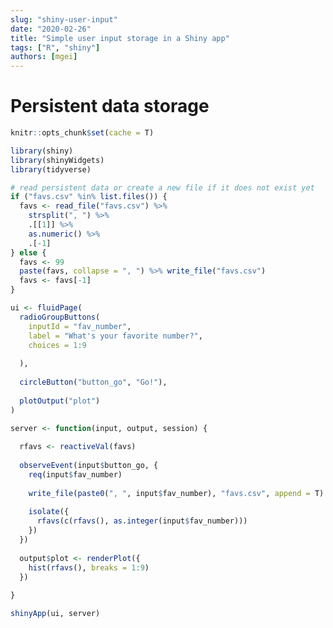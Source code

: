 ```yaml
---
slug: "shiny-user-input"
date: "2020-02-26"
title: "Simple user input storage in a Shiny app"
tags: ["R", "shiny"]
authors: [mgei]
---
```


# Persistent data storage

```r
knitr::opts_chunk$set(cache = T)
```

```r
library(shiny)
library(shinyWidgets)
library(tidyverse)

# read persistent data or create a new file if it does not exist yet
if ("favs.csv" %in% list.files()) {
  favs <- read_file("favs.csv") %>% 
    strsplit(", ") %>% 
    .[[1]] %>% 
    as.numeric() %>% 
    .[-1]
} else {
  favs <- 99
  paste(favs, collapse = ", ") %>% write_file("favs.csv")
  favs <- favs[-1]
}

ui <- fluidPage(
  radioGroupButtons(
    inputId = "fav_number", 
    label = "What's your favorite number?", 
    choices = 1:9
    
  ),
  
  circleButton("button_go", "Go!"),
  
  plotOutput("plot")
)

server <- function(input, output, session) {
  
  rfavs <- reactiveVal(favs)
  
  observeEvent(input$button_go, {
    req(input$fav_number)
    
    write_file(paste0(", ", input$fav_number), "favs.csv", append = T)
    
    isolate({
      rfavs(c(rfavs(), as.integer(input$fav_number)))
    })
  })
  
  output$plot <- renderPlot({
    hist(rfavs(), breaks = 1:9)
  })
  
}

shinyApp(ui, server)
```
